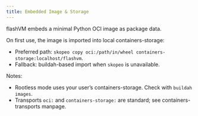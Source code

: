 ```yaml
---
title: Embedded Image & Storage
---
```


flashVM embeds a minimal Python OCI image as package data.

On first use, the image is imported into local containers-storage:

- Preferred path: `skopeo copy oci:/path/in/wheel containers-storage:localhost/flashvm`.
- Fallback: buildah-based import when `skopeo` is unavailable.

Notes:
- Rootless mode uses your user’s containers-storage. Check with `buildah images`.
- Transports `oci:` and `containers-storage:` are standard; see containers-transports manpage.
